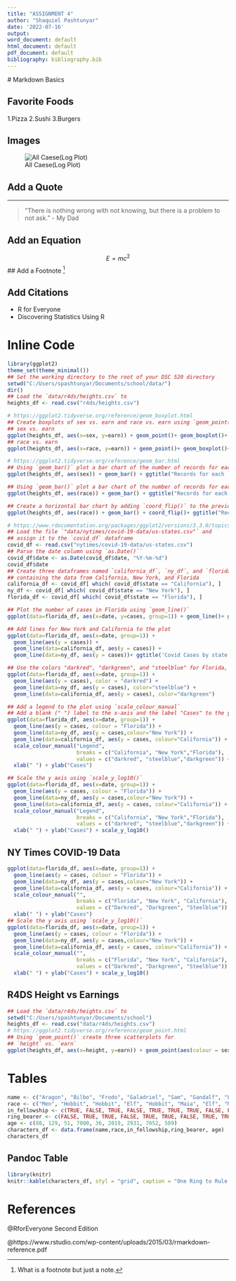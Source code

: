 ---
title: "ASSIGNMENT 4"
author: "Shaquiel Pashtunyar"
date: '2022-07-16'
output:
word_document: default
html_document: default
pdf_document: default
bibliography: bibliography.bib
---
  
  # Markdown Basics

## Favorite Foods
  1.Pizza
  2.Sushi
  3.Burgers
  
## Images
![All Caese(Log Plot)](10-all-cases-log.png)
  
## Add a Quote
***
> "There is nothing wrong with not knowing, but there is a problem to not ask." - My Dad


## Add an Equation
$$
E = mc^2
$$
## Add a Footnote
^[What is a footnote but just a note.]

## Add Citations

* R for Everyone
* Discovering Statistics Using R

# Inline Code
```{r DataFrames, include=FALSE}
library(ggplot2)
theme_set(theme_minimal())
## Set the working directory to the root of your DSC 520 directory
setwd("C:/Users/spashtunyar/Documents/school/data/")
dir()
## Load the `data/r4ds/heights.csv` to
heights_df <- read.csv("r4ds/heights.csv")

# https://ggplot2.tidyverse.org/reference/geom_boxplot.html
## Create boxplots of sex vs. earn and race vs. earn using `geom_point()` and `geom_boxplot()`
## sex vs. earn
ggplot(heights_df, aes(x=sex, y=earn)) + geom_point()+ geom_boxplot()+ ggtitle("Sex vs. Earnings")
## race vs. earn
ggplot(heights_df, aes(x=race, y=earn)) + geom_point()+ geom_boxplot()+ ggtitle("Race vs. Earnings")

# https://ggplot2.tidyverse.org/reference/geom_bar.html
## Using `geom_bar()` plot a bar chart of the number of records for each `sex`
ggplot(heights_df, aes(sex)) + geom_bar() + ggtitle("Records for each `sex`")

## Using `geom_bar()` plot a bar chart of the number of records for each race
ggplot(heights_df, aes(race)) + geom_bar() + ggtitle("Records for each `race`")

## Create a horizontal bar chart by adding `coord_flip()` to the previous plot
ggplot(heights_df, aes(race)) + geom_bar() + coord_flip()+ ggtitle("Records for each `race`")

# https://www.rdocumentation.org/packages/ggplot2/versions/3.3.0/topics/geom_path
## Load the file `"data/nytimes/covid-19-data/us-states.csv"` and
## assign it to the `covid_df` dataframe
covid_df <- read.csv("nytimes/covid-19-data/us-states.csv")
## Parse the date column using `as.Date()``
covid_df$date <- as.Date(covid_df$date, "%Y-%m-%d")
covid_df$date
## Create three dataframes named `california_df`, `ny_df`, and `florida_df`
## containing the data from California, New York, and Florida
california_df <- covid_df[ which( covid_df$state == "California"), ]
ny_df <- covid_df[ which( covid_df$state == "New York"), ]
florida_df <- covid_df[ which( covid_df$state == "Florida"), ]

## Plot the number of cases in Florida using `geom_line()`
ggplot(data=florida_df, aes(x=date, y=cases, group=1)) + geom_line()+ ggtitle('Florida Cases over time')

## Add lines for New York and California to the plot
ggplot(data=florida_df, aes(x=date, group=1)) +
  geom_line(aes(y = cases)) +
  geom_line(data=california_df, aes(y = cases)) +
  geom_line(data=ny_df, aes(y = cases))+ ggtitle('Covid Cases by state')

## Use the colors "darkred", "darkgreen", and "steelblue" for Florida, New York, and California
ggplot(data=florida_df, aes(x=date, group=1)) +
  geom_line(aes(y = cases), color = "darkred") +
  geom_line(data=ny_df, aes(y = cases), color="steelblue") +
  geom_line(data=california_df, aes(y = cases), color="darkgreen") 

## Add a legend to the plot using `scale_colour_manual`
## Add a blank (" ") label to the x-axis and the label "Cases" to the y axis
ggplot(data=florida_df, aes(x=date, group=1)) +
  geom_line(aes(y = cases, colour = "Florida")) +
  geom_line(data=ny_df, aes(y = cases,colour="New York")) +
  geom_line(data=california_df, aes(y = cases, colour="California")) +
  scale_colour_manual("Legend",
                      breaks = c("California", "New York","Florida"),
                      values = c("darkred", "steelblue","darkgreen")) + ggtitle('Covid Cases by state')+
  xlab(" ") + ylab("Cases")

## Scale the y axis using `scale_y_log10()`
ggplot(data=florida_df, aes(x=date, group=1)) +
  geom_line(aes(y = cases, colour = "Florida")) +
  geom_line(data=ny_df, aes(y = cases,colour="New York")) +
  geom_line(data=california_df, aes(y = cases, colour="California")) +
  scale_colour_manual("Legend",
                      breaks = c("California", "New York","Florida"),
                      values = c("darkred", "steelblue","darkgreen")) + ggtitle('Covid Cases by state')+
  xlab(" ") + ylab("Cases") + scale_y_log10()
```

## NY Times COVID-19 Data
```{r NYTimes_Covid19, echo=FALSE}
ggplot(data=florida_df, aes(x=date, group=1)) +
  geom_line(aes(y = cases, colour = "Florida")) +
  geom_line(data=ny_df, aes(y = cases,colour="New York")) +
  geom_line(data=california_df, aes(y = cases, colour="California")) +
  scale_colour_manual("",
                      breaks = c("Florida", "New York", "California"),
                      values = c("Darkred", "Darkgreen", "Steelblue")) +
  xlab(" ") + ylab("Cases")
## Scale the y axis using `scale_y_log10()`
ggplot(data=florida_df, aes(x=date, group=1)) +
  geom_line(aes(y = cases, colour = "Florida")) +
  geom_line(data=ny_df, aes(y = cases,colour="New York")) +
  geom_line(data=california_df, aes(y = cases, colour="California")) +
  scale_colour_manual("",
                      breaks = c("Florida", "New York", "California"),
                      values = c("Darkred", "Darkgreen", "Steelblue")) +
  xlab(" ") + ylab("Cases") + scale_y_log10()

```

## R4DS Height vs Earnings
```{r R4DS HeightVsEarnings, echo=FALSE}
## Load the `data/r4ds/heights.csv` to
setwd("C:/Users/spashtunyar/Documents/school")
heights_df <- read.csv("data/r4ds/heights.csv")
# https://ggplot2.tidyverse.org/reference/geom_point.html
## Using `geom_point()` create three scatterplots for
## `height` vs. `earn`
ggplot(heights_df, aes(x=height, y=earn)) + geom_point(aes(colour = sex))
```

# Tables
```{r LoR Table, echo=FALSE}
name <- c("Aragon", "Bilbo", "Frodo", "Galadriel", "Sam", "Gandalf", "Legolas", "Sauron", "Gollum")
race <- c("Men", "Hobbit", "Hobbit", "Elf", "Hobbit", "Maia", "Elf", "Maia", "Hobbit")
in_fellowship <- c(TRUE, FALSE, TRUE, FALSE, TRUE, TRUE, TRUE, FALSE, FALSE)
ring_bearer <- c(FALSE, TRUE, TRUE, FALSE, TRUE, TRUE, FALSE, TRUE, TRUE)
age <- c(88, 129, 51, 7000, 36, 2019, 2931, 7052, 589)
characters_df <- data.frame(name,race,in_fellowship,ring_bearer, age)
characters_df
```


## Pandoc Table
```{r Pandoc Grid Table, echo=FALSE}
library(knitr)
knitr::kable(characters_df, styl = "grid", caption = "One Ring to Rule Them All")
```

# References
@RforEveryone Second Edition

@https://www.rstudio.com/wp-content/uploads/2015/03/rmarkdown-reference.pdf

